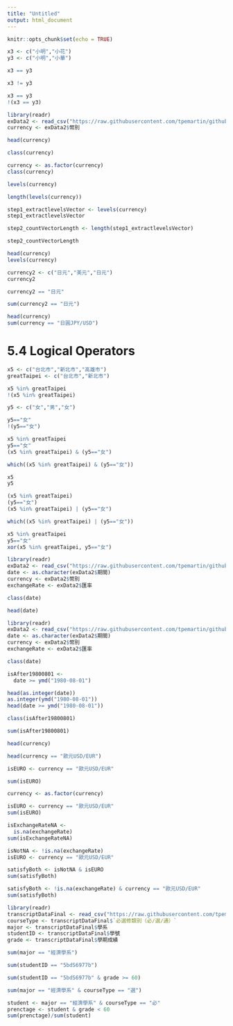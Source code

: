 ```yaml
---
title: "Untitled"
output: html_document
---
```


```r
knitr::opts_chunk$set(echo = TRUE)
```

```r
x3 <- c("小明","小花")
y3 <- c("小明","小華")
```
```r
x3 == y3
```
```r
x3 != y3
```
```r
x3 == y3
!(x3 == y3)
```
```r
library(readr)
exData2 <- read_csv("https://raw.githubusercontent.com/tpemartin/github-data/master/exData2.csv")
currency <- exData2$幣別
```
```r
head(currency)
```

```r
class(currency)
```
```r
currency <- as.factor(currency)
class(currency)
```
```r
levels(currency)
```
```r
length(levels(currency))
```
```r
step1_extractlevelsVector <- levels(currency)
step1_extractlevelsVector
```
```r
step2_countVectorLength <- length(step1_extractlevelsVector)
```

```r
step2_countVectorLength
```
```r
head(currency)
levels(currency)
```
```r
currency2 <- c("日元","美元","日元")
currency2
```
```r
currency2 == "日元"
```
```r
sum(currency2 == "日元")
```
```r
head(currency)
sum(currency == "日圓JPY/USD")
```
# 5.4 Logical Operators
```r
x5 <- c("台北市","新北市","高雄市")
greatTaipei <- c("台北市","新北市")

x5 %in% greatTaipei
!(x5 %in% greatTaipei)
```
```r
y5 <- c("女","男","女")

y5=="女"
!(y5=="女")
```
```r
x5 %in% greatTaipei
y5=="女"
(x5 %in% greatTaipei) & (y5=="女")
```
```r
which((x5 %in% greatTaipei) & (y5=="女"))
```
```r
x5
y5
```
```r
(x5 %in% greatTaipei)
(y5=="女") 
(x5 %in% greatTaipei) | (y5=="女")
```
```r
which((x5 %in% greatTaipei) | (y5=="女"))
```
```r
x5 %in% greatTaipei
y5=="女"
xor(x5 %in% greatTaipei, y5=="女")
```
```r
library(readr)
exData2 <- read_csv("https://raw.githubusercontent.com/tpemartin/github-data/master/exData2.csv")
date <- as.character(exData2$期間)
currency <- exData2$幣別
exchangeRate <- exData2$匯率
```
```r
class(date)
```
```r
head(date)
```
```r
library(readr)
exData2 <- read_csv("https://raw.githubusercontent.com/tpemartin/github-data/master/exData2.csv")
date <- as.character(exData2$期間)
currency <- exData2$幣別
exchangeRate <- exData2$匯率
```
```r
class(date)
```
```r
isAfter19800801 <-
  date >= ymd("1980-08-01")
```

```r
head(as.integer(date))
as.integer(ymd("1980-08-01"))
head(date >= ymd("1980-08-01"))
```
```r
class(isAfter19800801)
```
```r
sum(isAfter19800801)
```
```r
head(currency)
```
```r
head(currency == "歐元USD/EUR")

isEURO <- currency == "歐元USD/EUR"
```

```r
sum(isEURO)
```
```r
currency <- as.factor(currency)
```

```r
isEURO <- currency == "歐元USD/EUR"
sum(isEURO)
```
```r
isExchangeRateNA <-
  is.na(exchangeRate)
sum(isExchangeRateNA)
```
```r
isNotNA <- !is.na(exchangeRate)
isEURO <- currency == "歐元USD/EUR"
```
```r
satisfyBoth <- isNotNA & isEURO
sum(satisfyBoth)
```
```r
satisfyBoth <- !is.na(exchangeRate) & currency == "歐元USD/EUR"
sum(satisfyBoth)
```
```r
library(readr)
transcriptDataFinal <- read_csv("https://raw.githubusercontent.com/tpemartin/github-data/master/transcriptDataFinal.csv")
courseType <- transcriptDataFinal$`必選修類別（必∕選∕通）`
major <- transcriptDataFinal$學系
studentID <- transcriptDataFinal$學號
grade <- transcriptDataFinal$學期成績
```
```r
sum(major == "經濟學系")
```
```r
sum(studentID == "5bdS6977b")
```
```r
sum(studentID == "5bdS6977b" & grade >= 60)
```
```r
sum(major == "經濟學系" & courseType == "選")
```
```r
student <- major == "經濟學系" & courseType == "必"
prenctage <- student & grade < 60
sum(prenctage)/sum(student)
```


